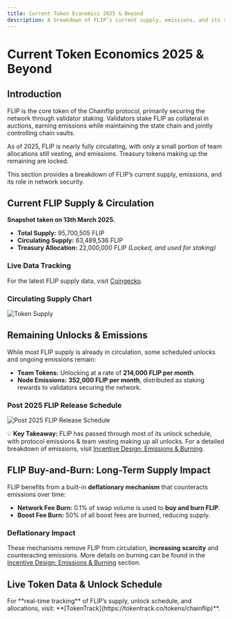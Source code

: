 ```yaml
---
title: Current Token Economics 2025 & Beyond
description: A breakdown of FLIP’s current supply, emissions, and its role in securing the Chainflip network.
---
```

# Current Token Economics 2025 & Beyond

## Introduction

FLIP is the core token of the Chainflip protocol, primarily securing the network through validator staking. Validators stake FLIP as collateral in auctions, earning emissions while maintaining the state chain and jointly controlling chain vaults.

As of 2025, FLIP is nearly fully circulating, with only a small portion of team allocations still vesting, and emissions. Treasury tokens making up the remaining are locked.

This section provides a breakdown of FLIP’s current supply, emissions, and its role in network security.


## Current FLIP Supply & Circulation

**Snapshot taken on 13th March 2025.**

- **Total Supply:** 95,700,505 FLIP  
- **Circulating Supply:** 63,489,536 FLIP  
- **Treasury Allocation:** 22,000,000 FLIP _(Locked, and used for staking)_

### Live Data Tracking  
For the latest FLIP supply data, visit [Coingecko](https://www.coingecko.com/en/coins/chainflip).

### **Circulating Supply Chart**
![Token Supply](/concepts/supplypiechart.png)


## Remaining Unlocks & Emissions

While most FLIP supply is already in circulation, some scheduled unlocks and ongoing emissions remain:

- **Team Tokens:** Unlocking at a rate of **214,000 FLIP per month**.
- **Node Emissions:** **352,000 FLIP per month**, distributed as staking rewards to validators securing the network.

### **Post 2025 FLIP Release Schedule**
![Post 2025 FLIP Release Schedule](/concepts/FLIPreleaseschedule.png)

💡 **Key Takeaway:** FLIP has passed through most of its unlock schedule, with protocol emissions & team vesting making up all unlocks.
<Callout type="info">
For a detailed breakdown of emissions, visit [Incentive Design: Emissions & Burning](./incentive-design-emission-and-burning).
</Callout>

## FLIP Buy-and-Burn: Long-Term Supply Impact

FLIP benefits from a built-in **deflationary mechanism** that counteracts emissions over time:

- **Network Fee Burn:** 0.1% of swap volume is used to **buy and burn FLIP**.
- **Boost Fee Burn:** 50% of all boost fees are burned, reducing supply.

### Deflationary Impact
These mechanisms remove FLIP from circulation, **increasing scarcity** and counteracting emissions.
<Callout type="info">
More details on burning can be found in the [Incentive Design: Emissions & Burning](./incentive-design-emission-and-burning) section.
</Callout>

## Live Token Data & Unlock Schedule
<Callout type="info">
For **real-time tracking** of FLIP’s supply, unlock schedule, and allocations, visit:  
**[TokenTrack](https://tokentrack.co/tokens/chainflip)**.
</Callout>
